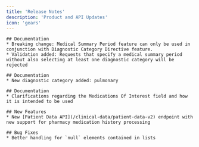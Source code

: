 ```yaml
---
title: 'Release Notes'
description: 'Product and API Updates'
icon: 'gears'
---
```


<Update label="2025-03-05" description="v3.0.0">

    ## Documentation
    * Breaking change: Medical Summary Period feature can only be used in conjunction with Diagnostic Category Directive feature.
    * Validation added: Requests that specify a medical summary period without also selecting at least one diagnostic category will be rejected
</Update>

<Update label="2025-03-03" description="v2.1.0">

    ## Documentation
    * New diagnostic category added: pulmonary
</Update>

<Update label="2025-02-20" description="v2.0.0">

    ## Documentation
    * Clarifications regarding the Medications Of Interest field and how it is intended to be used
</Update>

<Update label="2025-02-12" description="v2.0.0">

    ## New Features
    * New [Patient Data API](/clinical-data/patient-data-v2) endpoint with new support for pharmacy medication history processing

    ## Bug Fixes
    * Better handling for `null` elements contained in lists
</Update>
